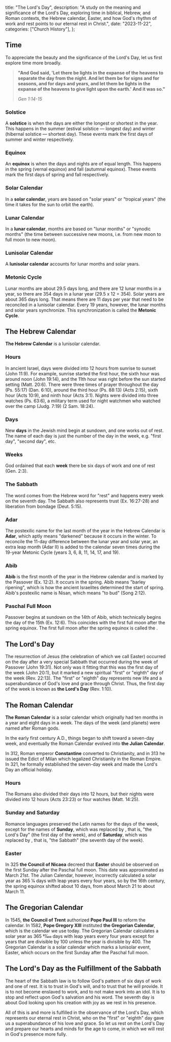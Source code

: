   title: "The Lord's Day",
  description: "A study on the meaning and significance of the Lord's Day, exploring time in biblical, Hebrew, and Roman contexts, the Hebrew calendar, Easter, and how God's rhythm of work and rest points to our eternal rest in Christ.",
  date: "2023-11-22",
  categories: ["Church History"],
};

## Time

To appreciate the beauty and the significance of the Lord's Day, let us first explore time more broadly.

> **"And God said, 'Let there be lights in the expanse of the heavens to separate the day from the night. And let them be for signs and for seasons, and for days and years, and let them be lights in the expanse of the heavens to give light upon the earth.' And it was so."**
>
> <cite>Gen 1:14-15</cite>

### Solstice

A **solstice** is when the days are either the longest or shortest in the year. This happens in the summer (estival solstice — longest day) and winter (hibernal solstice — shortest day). These events mark the first days of summer and winter respectively.

### Equinox

An **equinox** is when the days and nights are of equal length. This happens in the spring (vernal equinox) and fall (autumnal equinox). These events mark the first days of spring and fall respectively.

### Solar Calendar

In a **solar calendar**, years are based on "solar years" or "tropical years" (the time it takes for the sun to orbit the earth).

### Lunar Calendar

In a **lunar calendar**, months are based on "lunar months" or "synodic months" (the time between successive new moons, i.e. from new moon to full moon to new moon).

### Lunisolar Calendar

A **lunisolar calendar** accounts for lunar months and solar years.

### Metonic Cycle

Lunar months are about 29.5 days long, and there are 12 lunar months in a year, so there are 354 days in a lunar year (29.5 x 12 = 354). Solar years are about 365 days long. That means there are 11 days per year that need to be reconciled in a lunisolar calendar. Every 19 years, however, the lunar months and solar years synchronize. This synchronization is called the **Metonic Cycle**.

## The Hebrew Calendar

**The Hebrew Calendar** is a lunisolar calendar.

### Hours

In ancient Israel, days were divided into 12 hours from sunrise to sunset (John 11:9). For example, sunrise started the first hour, the sixth hour was around noon (John 19:14), and the 11th hour was right before the sun started setting (Matt. 20:6). There were three times of prayer throughout the day (Ps. 55:17) (Dan. 6:10), around the third hour (Ps. 88:13) (Acts 2:15), sixth hour (Acts 10:9), and ninth hour (Acts 3:1). Nights were divided into three watches (Ps. 63:6), a military term used for night watchmen who watched over the camp (Judg. 7:19) (2 Sam. 18:24).

### Days

New **days** in the Jewish mind begin at sundown, and one works out of rest. The name of each day is just the number of the day in the week, e.g. "first day", "second day", etc.

### Weeks

God ordained that each **week** there be six days of work and one of rest (Gen. 2:3).

### The Sabbath

The word **<Definition lang="hebrew" anchor="shabbat" text="Sabbath" />** comes from the Hebrew word for "rest" and happens every week on the seventh day. The Sabbath also represents trust (Ex. 16:27-28) and liberation from bondage (Deut. 5:15).

### Adar

The postexilic name for the last month of the year in the Hebrew Calendar is **Adar**, which aptly means "darkened" because it occurs in the winter. To reconcile the 11-day difference between the lunar year and solar year, an extra leap month (Adar II) is added to the calendar seven times during the 19-year Metonic Cycle (years 3, 6, 8, 11, 14, 17, and 19).

### Abib

**Abib** is the first month of the year in the Hebrew calendar and is marked by the Passover (Ex. 12:2). It occurs in the spring. Abib means "barley ripening", which is how the ancient Israelites determined the start of spring. Abib's postexilic name is Nisan, which means "to bud" (Song 2:12).

### Paschal Full Moon

Passover begins at sundown on the 14th of Abib, which technically begins the day of the 15th (Ex. 12:6). This coincides with the first full moon after the spring equinox. The first full moon after the spring equinox is called the **<Definition lang="latin" anchor="paschalis" text="Paschal full moon" />**.

## The Lord's Day

The resurrection of Jesus (the celebration of which we call Easter) occurred on the day after a very special Sabbath that occurred during the week of Passover (John 19:31). Not only was it fitting that this was the first day of the week (John 20:1), but it marked a new spiritual "first" or "eighth" day of the week (Rev. 22:13). The "first" or "eighth" day represents new life and a superabundance of God's love and grace through Christ. Thus, the first day of the week is known as **the Lord's Day** (Rev. 1:10).

## The Roman Calendar

**The Roman Calendar** is a solar calendar which originally had ten months in a year and eight days in a week. The days of the week (and planets) were named after Roman gods.

In the early first century A.D., things began to shift toward a seven-day week, and eventually the Roman Calendar evolved into **the Julian Calendar**.

In 312, Roman emperor **Constantine** converted to Christianity, and in 313 he issued the Edict of Milan which legalized Christianity in the Roman Empire. In 321, he formally established the seven-day week and made the Lord's Day an official holiday.

### Hours

The Romans also divided their days into 12 hours, but their nights were divided into 12 hours (Acts 23:23) or four watches (Matt. 14:25).

### Sunday and Saturday

Romance languages preserved the Latin names for the days of the week, except for the names of **Sunday**, which was replaced by *<Definition lang="latin" anchor="dominica" text="Dominica" />*, that is, "the Lord's Day" (the first day of the week), and of **Saturday**, which was replaced by *<Definition lang="latin" anchor="sabbatum" text="Sabbatum" />*, that is, "the Sabbath" (the seventh day of the week).

### Easter

In 325 **the Council of Nicaea** decreed that **Easter** should be observed on the first Sunday after the Paschal full moon. This date was approximated as March 21st. The Julian Calendar, however, incorrectly calculated a solar year as 365 1⁄4 days with leap years every four years, so by the 16th century, the spring equinox shifted about 10 days, from about March 21 to about March 11.

## The Gregorian Calendar

In 1545, **the Council of Trent** authorized **Pope Paul III** to reform the calendar. In 1582, **Pope Gregory XIII** instituted **the Gregorian Calendar**, which is the calendar we use today. The Gregorian Calendar calculates a solar year as 365 97⁄400 days with leap years every four years except for years that are divisible by 100 unless the year is divisible by 400. The Gregorian Calendar is a solar calendar which marks a lunisolar event, Easter, which occurs on the first Sunday after the Paschal full moon.

## The Lord's Day as the Fulfillment of the Sabbath

The heart of the Sabbath law is to follow God's pattern of six days of work and one of rest. It is to trust in God's will, and to trust that he will provide. It is to not become enslaved to work, and to not make work into an idol. It is to stop and reflect upon God's salvation and his word. The seventh day is about God looking upon his creation with joy as we rest in his presence.

All of this is and more is fulfilled in the observance of the Lord's Day, which represents our eternal rest in Christ, who on the "first" or "eighth" day gave us a superabundance of his love and grace. So let us rest on the Lord's Day and prepare our hearts and minds for the age to come, in which we will rest in God's presence more fully.
